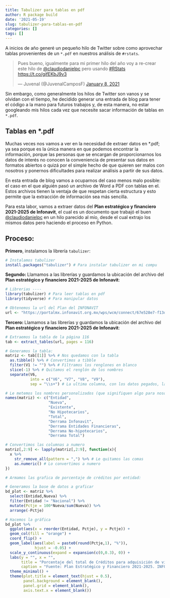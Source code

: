 ```yaml
---
title: Tabulizer para tablas en pdf
author: R package build
date: '2021-05-19'
slug: tabulizer-para-tablas-en-pdf
categories: []
tags: []
---
```


A inicios de año generé un pequeño hilo de Twitter sobre como aprovechar tablas provenientes de un `*.pdf` en nuestros análisis de `#rstats`. 

<blockquote class="twitter-tweet"><p lang="es" dir="ltr">Pues bueno, igualmente para mi primer hilo del año voy a re-crear este hilo de <a href="https://twitter.com/claudiodanielpc?ref_src=twsrc%5Etfw">@claudiodanielpc</a> pero usando <a href="https://twitter.com/hashtag/RStats?src=hash&amp;ref_src=twsrc%5Etfw">#RStats</a> <a href="https://t.co/gifEKbJ9v3">https://t.co/gifEKbJ9v3</a></p>&mdash; Juvenal (@JuvenalCamposF) <a href="https://twitter.com/JuvenalCamposF/status/1347367599508647939?ref_src=twsrc%5Etfw">January 8, 2021</a></blockquote> <script async src="https://platform.twitter.com/widgets.js" charset="utf-8"></script>

Sin embargo, como generalmente los hilos de Twitter son vanos y se olvidan con el tiempo, he decidido generar una entrada de blog para tener el código a la mano para futuros trabajos y, de esta manera, no estar googleando mis hilos cada vez que necesite sacar información de tablas en `*.pdf`. 

## Tablas en *.pdf

Muchas veces nos vamos a ver en la necesidad de extraer datos en *.pdf; ya sea porque es la única manera en que podemos encontrar la información, porque las personas que se encargan de proporcionarnos los datos de interés no conocen la conveniencia de presentar sus datos en formatos abiertos o quizá por el simple hecho de que quieren ser malos con nosotros y ponernos dificultades para realizar análisis a partir de sus datos.

En esta entrada de blog vamos a ocuparnos del caso menos malo posible: el caso en el que alguién pasó un archivo de Word a PDF con tablas en el. Estos archivos tienen la ventaja de que respetan cierta estructura y esto permite que la extracción de información sea más sencilla. 

Para esta labor, vamos a extraer datos del **Plan estratégico y financiero 2021-2025 de Infonavit**, el cual es un documento que trabajó el buen [@claudiodanielpc](https://twitter.com/claudiodanielpc) en un hilo parecido al mío, desde el cual extrajo los mismos datos pero haciendo el proceso en Python. 

## Proceso: 

**Primero**, instalamos la librería `tabulizer`: 

```r
# Instalamos tabulizer 
install.packages("tabulizer") # Para instalar tabulizer en mi compu
```

**Segundo: ** Llamamos a las librerías y guardamos la ubicación del archivo del **Plan estratégico y financiero 2021-2025 de Infonavit**: 

```r
# Librerias ---- 
library(tabulizer) # Para leer tablas en pdf
library(tidyverse) # Para manipular datos

# Obtenemos la url del Plan del INFONAVIT
url <- "https://portalmx.infonavit.org.mx/wps/wcm/connect/67e528e7-f13d-4dbf-a668-b29a594351c3/Plan_Estrategico_y_Financiero_2020-2024.pdf?MOD=AJPERES&CVID=mYkHiU3"
```

**Tercero: ** Llamamos a las librerías y guardamos la ubicación del archivo del **Plan estratégico y financiero 2021-2025 de Infonavit**: 

```r
# Extraemos la tabla de la página 116
tab <- extract_tables(url, pages = 116)

# Generamos la tabla: 
matriz <- tab[[1]] %>% # Nos quedamos con la tabla
  as.tibble() %>% # Convertimos a tibble
  filter(V1 != "") %>% # Filtramos los renglones en blanco
  slice(-1) %>% # Quitamos el renglón de los nombres
  separate(V6, 
           into = c("V6", "V7", "V8", "V9"), 
           sep = "\\s+") # La ultima columna, con los datos pegados, la separamos en cuatro

# Le metemos los nombres personalizados (que signifiquen algo para nosotros)
names(matriz) <- c("Entidad", 
                   "Nueva", 
                   "Existente", 
                   "No Hipotecarios", 
                   "Total", 
                   "Derrama Infonavit", 
                   "Derrama Entidades Financieras", 
                   "Derrama No-hipotecarios", 
                   "Derrama Total")

# Convertimos las columnas a numero
matriz[,2:9] <- lapply(matriz[,2:9], function(x){
  x %>% 
    str_remove_all(pattern = ",") %>% # Le quitamos las comas
    as.numeric() # Lo convertimos a numero
})

# Armamos las grafica de porcentaje de créditos por entidad: 

# Generamos la base de datos a graficar
bd_plot <- matriz %>% 
  select(Entidad,Nueva) %>% 
  filter(Entidad != "Nacional") %>% 
  mutate(Pctje = 100*Nueva/sum(Nueva)) %>% 
  arrange(-Pctje) 

# Hacemos la gráfica
bd_plot %>% 
  ggplot(aes(x = reorder(Entidad, Pctje), y = Pctje)) + 
  geom_col(fill = "orange") + 
  coord_flip() + 
  geom_label(aes(label = paste0(round(Pctje,1), "%")), 
             hjust = -0.05) + 
  scale_y_continuous(expand = expansion(c(0,0.3), 0)) + 
  labs(y = "", x = "", 
       title = "Porcentaje del total de Créditos para adquisición de vivienda nueva\npor Entidad Federativa, 2021", 
       caption = "Fuente: Plan Estratégico y Financiero 2021-2025. INFONAVIT. ") +
  theme_minimal() + 
  theme(plot.title = element_text(hjust = 0.5), 
        panel.background = element_blank(), 
        panel.grid = element_blank(),
        axis.text.x = element_blank())
```

